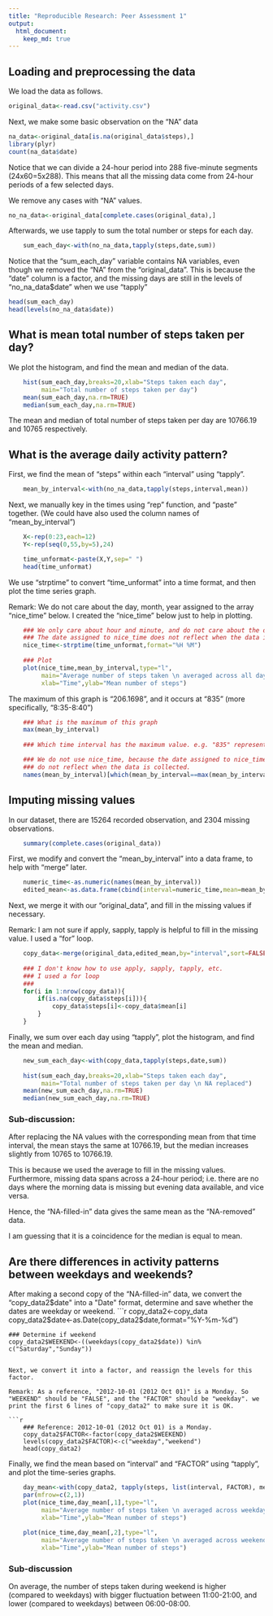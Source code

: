 ```yaml
---
title: "Reproducible Research: Peer Assessment 1"
output: 
  html_document:
    keep_md: true
---
```



## Loading and preprocessing the data

We load the data as follows. 
```r
original_data<-read.csv("activity.csv")
```

Next, we make some basic observation on the "NA" data
```r
na_data<-original_data[is.na(original_data$steps),]
library(plyr)
count(na_data$date)
```

Notice that we can divide a 24-hour period into 288 five-minute segments (24x60=5x288). This means that all the missing data come from 24-hour periods of a few selected days.

We remove any cases with "NA" values.
```r
no_na_data<-original_data[complete.cases(original_data),]
```
  
Afterwards, we use tapply to sum the total number or steps for each day.
```r
    sum_each_day<-with(no_na_data,tapply(steps,date,sum))
```
  
Notice that the "sum_each_day" variable contains NA variables, even though we removed the "NA" from the "original_data". This is because the "date" column is a factor, and the missing days are still in the levels of "no_na_data$date" when we use "tapply"

```r
head(sum_each_day)
head(levels(no_na_data$date))
```

## What is mean total number of steps taken per day?


  
We plot the histogram, and find the mean and median of the data.
```r
    hist(sum_each_day,breaks=20,xlab="Steps taken each day", 
         main="Total number of steps taken per day")
    mean(sum_each_day,na.rm=TRUE)
    median(sum_each_day,na.rm=TRUE)
```

The mean and median of total number of steps taken per day are 10766.19 and 10765 respectively.


## What is the average daily activity pattern?

First, we find the mean of "steps" within each "interval" using "tapply".
```r
    mean_by_interval<-with(no_na_data,tapply(steps,interval,mean))
```

Next, we manually key in the times using "rep" function, and "paste" together. (We could have also used the column names of "mean_by_interval")

```r
    X<-rep(0:23,each=12)
    Y<-rep(seq(0,55,by=5),24)

    time_unformat<-paste(X,Y,sep=" ")
    head(time_unformat)
```

We use "strptime" to convert "time_unformat" into a time format, and then plot the time series graph. 

Remark: We do not care about the day, month, year assigned to the array "nice_time" below. I created the "nice_time" below just to help in plotting.

```r
    ### We only care about hour and minute, and do not care about the date. 
    ### The date assigned to nice_time does not reflect when the data is collected.
    nice_time<-strptime(time_unformat,format="%H %M")
    
    ### Plot
    plot(nice_time,mean_by_interval,type="l",
         main="Average number of steps taken \n averaged across all days",
         xlab="Time",ylab="Mean number of steps")
```

The maximum of this graph is "206.1698", and it occurs at "835" (more specifically, "8:35-8:40")

```r
    ### What is the maximum of this graph
    max(mean_by_interval)
    
    ### Which time interval has the maximum value. e.g. "835" represents "08:35"

    ### We do not use nice_time, because the date assigned to nice_time
    ### do not reflect when the data is collected.
    names(mean_by_interval)[which(mean_by_interval==max(mean_by_interval))]
```

## Imputing missing values

In our dataset, there are 15264 recorded observation, and 2304 missing observations.
```r
    summary(complete.cases(original_data))
```

First, we modify and convert the "mean_by_interval" into a data frame, to help with "merge" later.

```r
    numeric_time<-as.numeric(names(mean_by_interval))
    edited_mean<-as.data.frame(cbind(interval=numeric_time,mean=mean_by_interval))
```

Next, we merge it with our "original_data", and fill in the missing values if necessary.

Remark: I am not sure if apply, sapply, tapply is helpful to fill in the missing value. I used a "for" loop.

```r
    copy_data<-merge(original_data,edited_mean,by="interval",sort=FALSE)
    
    ### I don't know how to use apply, sapply, tapply, etc.
    ### I used a for loop
    ### 
    for(i in 1:nrow(copy_data)){
        if(is.na(copy_data$steps[i])){
            copy_data$steps[i]<-copy_data$mean[i]
        }
    }
```

Finally, we sum over each day using "tapply", plot the histogram, and find the mean and median.

```r
    new_sum_each_day<-with(copy_data,tapply(steps,date,sum))
    
    hist(sum_each_day,breaks=20,xlab="Steps taken each day", 
         main="Total number of steps taken per day \n NA replaced")
    mean(new_sum_each_day,na.rm=TRUE)
    median(new_sum_each_day,na.rm=TRUE)
```
### Sub-discussion:
After replacing the NA values with the corresponding mean from that time interval, the mean stays the same at 10766.19, but the median increases slightly from 10765 to 10766.19.

This is because we used the average to fill in the missing values. Furthermore, missing data spans across a 24-hour period; i.e. there are no days where the morning data is missing but evening data available, and vice versa.

Hence, the "NA-filled-in" data gives the same mean as the "NA-removed" data.

I am guessing that it is a coincidence for the median is equal to mean.

## Are there differences in activity patterns between weekdays and weekends?

After making a second copy of the "NA-filled-in" data, we convert the "copy_data2$date" into a "Date" format, determine and save whether the dates are weekday or weekend.
```r
    copy_data2<-copy_data
    copy_data2$date<-as.Date(copy_data2$date,format="%Y-%m-%d")
    
    ### Determine if weekend
    copy_data2$WEEKEND<-((weekdays(copy_data2$date)) %in% c("Saturday","Sunday"))
```

Next, we convert it into a factor, and reassign the levels for this factor.

Remark: As a reference, "2012-10-01 (2012 Oct 01)" is a Monday. So "WEEKEND" should be "FALSE", and the "FACTOR" should be "weekday". we print the first 6 lines of "copy_data2" to make sure it is OK.

```r
    ### Reference: 2012-10-01 (2012 Oct 01) is a Monday.
    copy_data2$FACTOR<-factor(copy_data2$WEEKEND)
    levels(copy_data2$FACTOR)<-c("weekday","weekend")
    head(copy_data2)    
```

Finally, we find the mean based on "interval" and "FACTOR" using "tapply", and plot the time-series graphs.

```r
    day_mean<-with(copy_data2, tapply(steps, list(interval, FACTOR), mean))
    par(mfrow=c(2,1))
    plot(nice_time,day_mean[,1],type="l",
         main="Average number of steps taken \n averaged across weekdays",
         xlab="Time",ylab="Mean number of steps")
    
    plot(nice_time,day_mean[,2],type="l",
         main="Average number of steps taken \n averaged across weekends",
         xlab="Time",ylab="Mean number of steps")
```

### Sub-discussion
On average, the number of steps taken during weekend is higher (compared to weekdays) with bigger fluctuation between 11:00-21:00, and lower (compared to weekdays) between 06:00-08:00.






